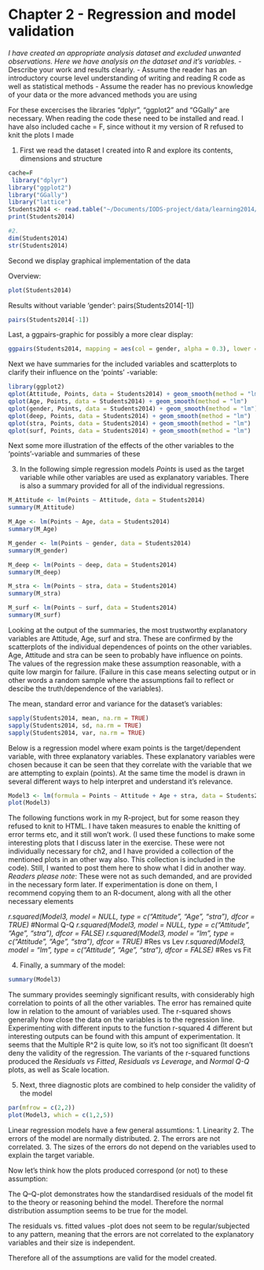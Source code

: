 # Chapter 2 - Regression and model validation

*I have created an appropriate analysis dataset and excluded unwanted observations. Here we have analysis on the dataset and it's variables.*
- Describe your work and results clearly. 
- Assume the reader has an introductory course level understanding of writing and reading R code as well as statistical methods
- Assume the reader has no previous knowledge of your data or the more advanced methods you are using  

For these excercises the libraries "dplyr", "ggplot2" and "GGally" are necessary. When reading the code these need to be installed and read. I have also included cache = F, since without it my version of R refused to knit the plots I made


1.
First we read the dataset I created into R and explore its contents, dimensions and structure
```r
cache=F
 library("dplyr")
library("ggplot2")
library("GGally")
library("lattice")
Students2014 <- read.table("~/Documents/IODS-project/data/learning2014/learning2014.txt", header = TRUE, sep = " ")
print(Students2014)

#2.
dim(Students2014)
str(Students2014)

```

Second we display graphical implementation of the data

Overview:

```r
plot(Students2014)
```

Results without variable 'gender':
pairs(Students2014[-1])
```r
pairs(Students2014[-1])
```
Last, a ggpairs-graphic for possibly a more clear display:
```r
ggpairs(Students2014, mapping = aes(col = gender, alpha = 0.3), lower = list(combo = wrap("facethist", bins = 20)))
```

Next we have summaries for the included variables and scatterplots to clarify their influence on the 'points' -variable:

```r

library(ggplot2)
qplot(Attitude, Points, data = Students2014) + geom_smooth(method = "lm")
qplot(Age, Points, data = Students2014) + geom_smooth(method = "lm")
qplot(gender, Points, data = Students2014) + geom_smooth(method = "lm")
qplot(deep, Points, data = Students2014) + geom_smooth(method = "lm")
qplot(stra, Points, data = Students2014) + geom_smooth(method = "lm")
qplot(surf, Points, data = Students2014) + geom_smooth(method = "lm")

```
Next some more illustration of the effects of the other variables to the 'points'-variable
and summaries of these


3.
In the following simple regression models *Points* is used as the target variable while
 other variables are used as explanatory variables. There is also a summary provided for 
 all of the individual regressions. 
```r
M_Attitude <- lm(Points ~ Attitude, data = Students2014)
summary(M_Attitude)

M_Age <- lm(Points ~ Age, data = Students2014)
summary(M_Age)

M_gender <- lm(Points ~ gender, data = Students2014)
summary(M_gender)

M_deep <- lm(Points ~ deep, data = Students2014)
summary(M_deep)

M_stra <- lm(Points ~ stra, data = Students2014)
summary(M_stra)

M_surf <- lm(Points ~ surf, data = Students2014)
summary(M_surf)

```
Looking at the output of the summaries, the most trustworthy explanatory variables
are Attitude, Age, surf and stra. These are confirmed by the scatterplots of the individual dependences of points
on the other variables. Age, Attitude and stra can be seen to probably have influence on points. The values of the regression make these assumption reasonable, with a quite low margin for failure. (Failure in this case means selecting output or in other words a random sample where the assumptions fail to reflect or descibe the truth/dependence of the variables).


The mean, standard error and variance for the dataset's variables:
```r
sapply(Students2014, mean, na.rm = TRUE)
sapply(Students2014, sd, na.rm = TRUE)
sapply(Students2014, var, na.rm = TRUE)
```


Below is a regression model where exam points is the target/dependent variable, with three explanatory variables. These explanatory variables were chosen because it can be seen that they correlate with the variable that we are attempting to explain (points). At the same time the model is drawn in several different ways to help interpret and understand it's relevance.


```r
Model3 <- lm(formula = Points ~ Attitude + Age + stra, data = Students2014)
plot(Model3)

```
The following functions work in my R-project, but for some reason they refused to knit to HTML. I have taken measures to enable the knitting of error terms etc, and it still won't work. (I used these functions to make some interesting plots that I discuss later in the exercise. These were not individually necessary for ch2, and I have provided a collection of the mentioned plots in an other way also. This collection is included in the code). 
Still, I wanted to post them here to show what I did in another way. *Readers please note*: These were not as such demanded, and are provided in the necessary form later. If experimentation is done on them, I recommend copying them to an R-document, along with all the other necessary elements

*r.squared(Model3, model = NULL, type = c("Attitude", "Age", "stra"), dfcor = TRUE)* #Normal Q-Q
*r.squared(Model3, model = NULL, type = c("Attitude", "Age", "stra"), dfcor = FALSE)*
*r.squared(Model3, model = "lm", type = c("Attitude", "Age", "stra"), dfcor = TRUE)* #Res vs Lev
*r.squared(Model3, model = "lm", type = c("Attitude", "Age", "stra"), dfcor = FALSE)* #Res vs Fit



4.
Finally, a summary of the model:
```r
summary(Model3)
```

The summary provides seemingly significant results, with considerably high correlation to points of all the other variables.
The error has remained quite low in relation to the amount of variables used. The r-squared shows generally how close the data on the variables is to the regression line. Experimenting with different inputs to the function r-squared 4 different but interesting outputs can be found with this ampunt of experimentation. It seems that the Multiple R^2 is quite low, so it's not too significant (It doesn't deny the validity of the regression. The variants of the r-squared functions produced the *Residuals vs Fitted*, *Residuals vs Leverage*, and *Normal Q-Q* plots, as well as Scale location. 

5.
Next, three diagnostic plots are combined to help consider the validity of the model
```r
par(mfrow = c(2,2))
plot(Model3, which = c(1,2,5))

```
Linear regression models have a few general assumtions:
1. Linearity
2. The errors of the model are normally distributed.
2. The errors are not correlated.
3. The sizes of the errors do not depend on the variables used to explain the target variable.

Now let's think how the plots produced correspond (or not) to these assumption:

The Q–Q-plot demonstrates how the standardised residuals of the model fit to the theory or reasoning behind the model. Therefore the normal distribution assumption seems to be true for the model.

The residuals vs. fitted values -plot does not seem to be regular/subjected to any pattern, meaning that the errors are not correlated to the explanatory variables and their size is independent.

Therefore all of the assumptions are valid for the model created.